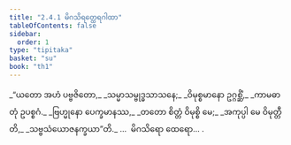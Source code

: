 ```yaml
---
title: "2.4.1 မိဂသိရတ္ထေရဂါထာ"
tableOfContents: false
sidebar:
  order: 1
type: "tipitaka"
basket: "su"
book: "th1"
---
```



<DynamicBreadcrumb />

<Division number="181" book="th1" e="ch" v="19" p="255">

<Paragraph number="370" type="verses" book="th1">
_“ယတော အဟံ ပဗ္ဗဇိတော,_  
_သမ္မာသမ္ဗုဒ္ဓသာသနေ;_  
_ဝိမုစ္စမာနော ဥဂ္ဂစ္ဆိံ,_  
_ကာမဓာတုံ ဥပစ္စဂံ._  

</Paragraph>

</Division>
<Division number="182" book="th1" e="ch" v="19" p="255">

<Paragraph number="371" type="verses" book="th1">
_ဗြဟ္မုနော ပေက္ခမာနဿ,_  
_တတော စိတ္တံ ဝိမုစ္စိ မေ;_  
_အကုပ္ပါ မေ ဝိမုတ္တီတိ,_  
_သဗ္ဗသံယောဇနက္ခယာ”တိ._  


</Paragraph>
</Division>

<Paragraph number="372" type="center" book="th1">
…  မိဂသိရော ထေရော… .
</Paragraph>